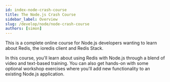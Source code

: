 ```yaml
---
id: index-node-crash-course
title: The Node.js Crash Course
sidebar_label: Overview
slug: /develop/node/node-crash-course
authors: [simon]
---
```




This is a complete online course for Node.js developers wanting to learn about Redis,
the ioredis client and Redis Stack.

In this course, you'll learn about using Redis with Node.js through a blend of video and
text-based training. You can also get hands-on with some optional workshop exercises
where you'll add new functionality to an existing Node.js application.

<div class="row">
 <div class="col">
     <ThreeTenCard
        title="1. Welcome"
        description="Welcome to the Node.js Redis Crash Course!"
        page="/develop/node/nodecrashcourse/welcome"
        />
  </div>

<div class="col">
  <ThreeTenCard
    title="2. What is Redis?"
    description="Introducing Redis - the database that developers love!"
    page="/develop/node/nodecrashcourse/whatisredis"
  />
</div>

 <div class="col">
     <ThreeTenCard
        title="3. Redis and Node.js"
        description="The ioredis client for Node.js."
        page="/develop/node/nodecrashcourse/redisandnodejs"
        />
  </div>
</div>

<div class="row">
 <div class="col">
     <ThreeTenCard
        title="4. Introducing RedisInsight"
        description="A visual tool for managing Redis."
        page="/develop/node/nodecrashcourse/introducingredisinsight"
        />
  </div>

<div class="col">
  <ThreeTenCard
    title="5. Sample Application Overview"
    description="Introducing the sample application."
    page="/develop/node/nodecrashcourse/sampleapplicationoverview"
  />
</div>

   <div class="col">
     <ThreeTenCard
        title="6. Running the Application"
        description="Install, configure and run the sample application."
        page="/develop/node/nodecrashcourse/runningtheapplication"
        />
  </div>
</div>

<div class="row">
 <div class="col">
     <ThreeTenCard
        title="7. Domain Objects with Hashes"
        description="Modeling domain objects with Redis Hashes."
        page="/develop/node/nodecrashcourse/domainobjectswithhashes"
        />
  </div>

<div class="col">
  <ThreeTenCard
    title="8. Redis Extensibility"
    description="Extending the capabilities of Redis."
    page="/develop/node/nodecrashcourse/introductiontomodules"
  />
</div>

   <div class="col">
     <ThreeTenCard
        title="9. Redis JSON"
        description="Storing JSON documents in Redis."
        page="/develop/node/nodecrashcourse/redisjson"
        />
  </div>
</div>

<div class="row">
 <div class="col">
     <ThreeTenCard
        title="10. Redis Search and Query"
        description="Indexing and querying Hashes with Redis as a Search and Query engine."
        page="/develop/node/nodecrashcourse/redisearch"
        />
  </div>

<div class="col">
  <ThreeTenCard
    title="11. Checkins with Streams"
    description="Using Redis Streams to handle a data fire hose."
    page="/develop/node/nodecrashcourse/checkinswithstreams"
  />
</div>

   <div class="col">
     <ThreeTenCard
        title="12. Managing Success"
        description="How Redis helps your Node.js application to scale."
        page="/develop/node/nodecrashcourse/managingsuccess"
        />
  </div>
</div>

<div class="row">
 <div class="col">
     <ThreeTenCard
        title="13. Caching"
        description="Using Redis as a cache to speed up user experience."
        page="/develop/node/nodecrashcourse/caching"
        />
  </div>

<div class="col">
  <ThreeTenCard
    title="14. Session Storage"
    description="Horizontal scaling with Redis as a session store."
    page="/develop/node/nodecrashcourse/sessionstorage"
  />
</div>

   <div class="col">
     <ThreeTenCard
        title="15. Advanced Streams"
        description="Consumer groups - collaborative stream processing."
        page="/develop/node/nodecrashcourse/advancedstreams"
        />
  </div>
</div>

<div class="row">
 <div class="col">
     <ThreeTenCard
        title="16. Redis Probabilistic Data"
        description="A look at probabilistic data structures in Redis."
        page="/develop/node/nodecrashcourse/redisbloom"
        />
  </div>

   <div class="col">
     <ThreeTenCard
        title="17. Course Wrap Up"
        description="Wrap up and next steps."
        page="/develop/node/nodecrashcourse/coursewrapup"
        />
  </div>
</div>
